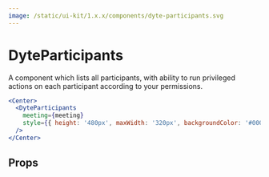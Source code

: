 ```yaml
---
image: /static/ui-kit/1.x.x/components/dyte-participants.svg
---
```


# DyteParticipants

A component which lists all participants, with ability to run privileged actions
on each participant according to your permissions.

```jsx
<Center>
  <DyteParticipants
    meeting={meeting}
    style={{ height: '480px', maxWidth: '320px', backgroundColor: '#000' }}
  />
</Center>
```

## Props

<PropsTable of="dyte-participants" />
